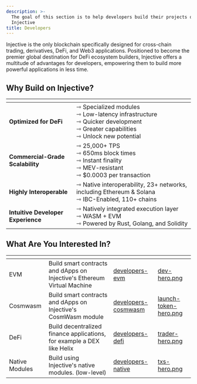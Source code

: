 ```yaml
---
description: >-
  The goal of this section is to help developers build their projects on
  Injective
title: Developers
---
```


Injective is the only blockchain specifically designed for cross-chain trading, derivatives, DeFi, and Web3 applications. Positioned to become the premier global destination for DeFi ecosystem builders, Injective offers a multitude of advantages for developers, empowering them to build more powerful applications in less time.

## Why Build on Injective?

<table data-card-size="large" data-view="cards" data-full-width="false"><thead><tr><th></th><th></th></tr></thead><tbody><tr><td><strong>Optimized for DeFi</strong></td><td>⇾ Specialized modules<br />⇾ Low-latency infrastructure<br/ >⇾ Quicker development<br />⇾ Greater capabilities<br />⇾ Unlock new potential</td></tr><tr><td><strong>Commercial-Grade Scalability</strong></td><td>⇾ 25,000+ TPS<br />⇾ 650ms block times<br />⇾ Instant finality<br />⇾ MEV-resistant<br />⇾ $0.0003 per transaction</td></tr><tr><td><strong>Highly Interoperable</strong></td><td>⇾ Native interoperability, 23+ networks, including Ethereum &#x26; Solana<br />⇾ IBC-Enabled, 110+ chains</td></tr><tr><td><strong>Intuitive Developer Experience</strong></td><td>⇾ Natively integrated execution layer<br />⇾ WASM + EVM<br />⇾ Powered by Rust, Golang, and Solidity</td></tr></tbody></table>

## What Are You Interested In?

<table data-view="cards"><thead><tr><th></th><th></th><th data-hidden data-card-target data-type="content-ref"></th><th data-hidden data-card-cover data-type="files"></th></tr></thead><tbody><tr><td>EVM</td><td>Build smart contracts and dApps on Injective's Ethereum Virtual Machine</td><td><a href="../developers-evm/">developers-evm</a></td><td><a href="../.gitbook/assets/dev-hero.png">dev-hero.png</a></td></tr><tr><td>Cosmwasm</td><td>Build smart contracts and dApps on Injective's CosmWasm module</td><td><a href="../developers-cosmwasm/">developers-cosmwasm</a></td><td><a href="../.gitbook/assets/launch-token-hero.png">launch-token-hero.png</a></td></tr><tr><td>DeFi</td><td>Build decentralized finance applications, for example a DEX like Helix</td><td><a href="../developers-defi/">developers-defi</a></td><td><a href="../.gitbook/assets/trader-hero.png">trader-hero.png</a></td></tr><tr><td>Native Modules</td><td>Build using Injective's native modules. (low-level)</td><td><a href="../developers-native/">developers-native</a></td><td><a href="../.gitbook/assets/txs-hero.png">txs-hero.png</a></td></tr></tbody></table>
